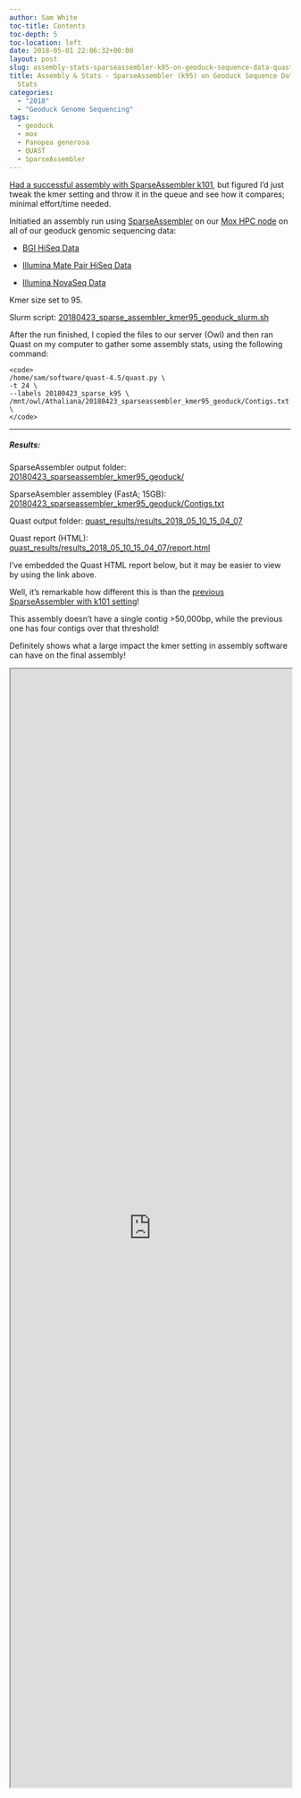 ```yaml
---
author: Sam White
toc-title: Contents
toc-depth: 5
toc-location: left
date: 2018-05-01 22:06:32+00:00
layout: post
slug: assembly-stats-sparseassembler-k95-on-geoduck-sequence-data-quast-for-stats
title: Assembly & Stats - SparseAssembler (k95) on Geoduck Sequence Data > Quast for
  Stats
categories:
  - "2018"
  - "Geoduck Genome Sequencing"
tags:
  - geoduck
  - mox
  - Panopea generosa
  - QUAST
  - SparseAssembler
---
```


[Had a successful assembly with SparseAssembler k101](https://robertslab.github.io/sams-notebook/posts/2018/2018-04-05-genome-assembly-sparseassembler-geoduck-genomic-data-kmer101/), but figured I'd just tweak the kmer setting and throw it in the queue and see how it compares; minimal effort/time needed.

Initiatied an assembly run using  [SparseAssembler](https://github.com/yechengxi/SparseAssembler) on our [Mox HPC node](https://github.com/RobertsLab/hyak_mox/wiki) on all of our geoduck genomic sequencing data:





  * [BGI HiSeq Data](https://robertslab.github.io/sams-notebook/posts/2018/2018-03-27-fastqcmultiqc-bgi-geoduck-genome-sequencing-data/)



  * [Illumina Mate Pair HiSeq Data](https://robertslab.github.io/sams-notebook/posts/2018/2018-04-01-trimgalorefastqcmultiqc-illumina-hiseq-genome-sequencing-data-continued/)



  * [Illumina NovaSeq Data](https://robertslab.github.io/sams-notebook/posts/2018/2018-01-25-adapter-trimming-and-fastqc-illumina-geoduck-novaseq-data/)






Kmer size set to 95.

Slurm script: [20180423_sparse_assembler_kmer95_geoduck_slurm.sh](https://owl.fish.washington.edu/Athaliana/20180423_sparseassembler_kmer95_geoduck/20180423_sparse_assembler_kmer95_geoduck_slurm.sh)

After the run finished, I copied the files to our server (Owl) and then ran Quast on my computer to gather some assembly stats, using the following command:


    
    <code>
    /home/sam/software/quast-4.5/quast.py \
    -t 24 \
    --labels 20180423_sparse_k95 \
    /mnt/owl/Athaliana/20180423_sparseassembler_kmer95_geoduck/Contigs.txt \
    </code>





* * *





##### Results:



SparseAssembler output folder: [20180423_sparseassembler_kmer95_geoduck/](https://owl.fish.washington.edu/Athaliana/20180423_sparseassembler_kmer95_geoduck/)

SparseAsembler assembley (FastA; 15GB): [20180423_sparseassembler_kmer95_geoduck/Contigs.txt](https://owl.fish.washington.edu/Athaliana/20180423_sparseassembler_kmer95_geoduck/Contigs.txt)

Quast output folder: [quast_results/results_2018_05_10_15_04_07](https://owl.fish.washington.edu/Athaliana/quast_results/results_2018_05_10_15_04_07/)

Quast report (HTML): [quast_results/results_2018_05_10_15_04_07/report.html](https://owl.fish.washington.edu/Athaliana/quast_results/results_2018_05_10_15_04_07/report.html)

I've embedded the Quast HTML report below, but it may be easier to view by using the link above.

Well, it's remarkable how different this is than the [previous SparseAssembler with k101 setting](https://robertslab.github.io/sams-notebook/posts/2018/2018-04-05-genome-assembly-sparseassembler-geoduck-genomic-data-kmer101/)!

This assembly doesn't have a single contig >50,000bp, while the previous one has four contigs over that threshold!

Definitely shows what a large impact the kmer setting in assembly software can have on the final assembly!

<iframe src="https://owl.fish.washington.edu/Athaliana/quast_results/results_2018_05_10_15_04_07/report.html" width="100%" height="2000" scrolling="yes"></iframe>
